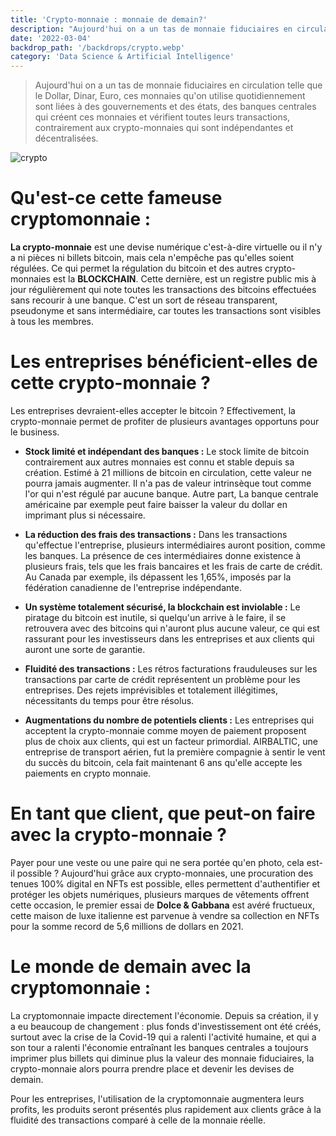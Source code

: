 ```yaml
---
title: 'Crypto-monnaie : monnaie de demain?'
description: "Aujourd'hui on a un tas de monnaie fiduciaires en circulation telle que le Dollar, Dinar, Euro, ces monnaies qu'on utilise quotidiennement sont liées à des gouvernements et des états, des banques centrales qui créent ces monnaies et vérifient toutes leurs transactions, contrairement aux crypto-monnaies qui sont indépendantes et décentralisées."
date: '2022-03-04'
backdrop_path: '/backdrops/crypto.webp'
category: 'Data Science & Artificial Intelligence'
---
```


> Aujourd'hui on a un tas de monnaie fiduciaires en circulation telle que le Dollar, Dinar, Euro, ces monnaies qu'on utilise quotidiennement sont liées à des gouvernements et des états, des banques centrales qui créent ces monnaies et vérifient toutes leurs transactions, contrairement aux crypto-monnaies qui sont indépendantes et décentralisées.

![crypto](/backdrops/crypto.webp)

# Qu'est-ce cette fameuse cryptomonnaie :

**La crypto-monnaie** est une devise numérique c'est-à-dire virtuelle ou il n'y a ni pièces ni billets bitcoin, mais cela n'empêche pas qu'elles soient régulées. Ce qui permet la régulation du bitcoin et des autres crypto-monnaies est la **BLOCKCHAIN**. Cette dernière, est un registre public mis à jour régulièrement qui note toutes les transactions des bitcoins effectuées sans recourir à une banque. C'est un sort de réseau transparent, pseudonyme et sans intermédiaire, car toutes les transactions sont visibles à tous les membres.

# Les entreprises bénéficient-elles de cette crypto-monnaie ?

Les entreprises devraient-elles accepter le bitcoin ? Effectivement, la crypto-monnaie permet de profiter de plusieurs avantages opportuns pour le business.

- **Stock limité et indépendant des banques :** Le stock limite de bitcoin contrairement aux autres monnaies est connu et stable depuis sa création. Estimé à 21 millions de bitcoin en circulation, cette valeur ne pourra jamais augmenter. Il n'a pas de valeur intrinsèque tout comme l'or qui n'est régulé par aucune banque. Autre part, La banque centrale américaine par exemple peut faire baisser la valeur du dollar en imprimant plus si nécessaire.

- **La réduction des frais des transactions :** Dans les transactions qu'effectue l'entreprise, plusieurs intermédiaires auront position, comme les banques. La présence de ces intermédiaires donne existence à plusieurs frais, tels que les frais bancaires et les frais de carte de crédit. Au Canada par exemple, ils dépassent les 1,65%, imposés par la fédération canadienne de l'entreprise indépendante.

- **Un système totalement sécurisé, la blockchain est inviolable :** Le piratage du bitcoin est inutile, si quelqu'un arrive à le faire, il se retrouvera avec des bitcoins qui n'auront plus aucune valeur, ce qui est rassurant pour les investisseurs dans les entreprises et aux clients qui auront une sorte de garantie.

- **Fluidité des transactions :** Les rétros facturations frauduleuses sur les transactions par carte de crédit représentent un problème pour les entreprises. Des rejets imprévisibles et totalement illégitimes, nécessitants du temps pour être résolus.

- **Augmentations du nombre de potentiels clients :** Les entreprises qui acceptent la crypto-monnaie comme moyen de paiement proposent plus de choix aux clients, qui est un facteur primordial. AIRBALTIC, une entreprise de transport aérien, fut la première compagnie à sentir le vent du succès du bitcoin, cela fait maintenant 6 ans qu'elle accepte les paiements en crypto monnaie.

# En tant que client, que peut-on faire avec la crypto-monnaie ?

Payer pour une veste ou une paire qui ne sera portée qu'en photo, cela est-il possible ? Aujourd'hui grâce aux crypto-monnaies, une procuration des tenues 100% digital en NFTs est possible, elles permettent d'authentifier et protéger les objets numériques, plusieurs marques de vêtements offrent cette occasion, le premier essai de **Dolce & Gabbana** est avéré fructueux, cette maison de luxe italienne est parvenue à vendre sa collection en NFTs pour la somme record de 5,6 millions de dollars en 2021.

# Le monde de demain avec la cryptomonnaie :

La cryptomonnaie impacte directement l'économie. Depuis sa création, il y a eu beaucoup de changement : plus fonds d'investissement ont été créés, surtout avec la crise de la Covid-19 qui a ralenti l'activité humaine, et qui a son tour a ralenti l'économie entraînant les banques centrales a toujours imprimer plus billets qui diminue plus la valeur des monnaie fiduciaires, la crypto-monnaie alors pourra prendre place et devenir les devises de demain.

Pour les entreprises, l'utilisation de la cryptomonnaie augmentera leurs profits, les produits seront présentés plus rapidement aux clients grâce à la fluidité des transactions comparé à celle de la monnaie réelle.
